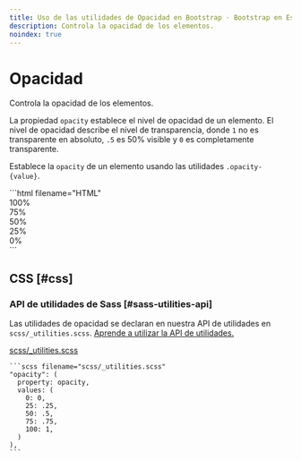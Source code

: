 ```yaml
---
title: Uso de las utilidades de Opacidad en Bootstrap · Bootstrap en Español v5.3
description: Controla la opacidad de los elementos.
noindex: true
---
```


# Opacidad

Controla la opacidad de los elementos.

<MainBanner />

La propiedad `opacity` establece el nivel de opacidad de un elemento. El nivel de opacidad describe el nivel de transparencia, donde `1` no es transparente en absoluto, `.5` es 50% visible y `0` es completamente transparente.

Establece la `opacity` de un elemento usando las utilidades `.opacity-{value}`.

<DemoIframe path="/demos/bootstrap/5.3/utilities/opacity/index.html">
    ```html filename="HTML"
    <div class="opacity-100 p-3 m-2 bg-primary text-light fw-bold rounded">100%</div>
    <div class="opacity-75 p-3 m-2 bg-primary text-light fw-bold rounded">75%</div>
    <div class="opacity-50 p-3 m-2 bg-primary text-light fw-bold rounded">50%</div>
    <div class="opacity-25 p-3 m-2 bg-primary text-light fw-bold rounded">25%</div>
    <div class="opacity-0 p-3 m-2 bg-primary text-light fw-bold rounded">0%</div>
    ```
</DemoIframe>

CSS [#css]
-----------

### API de utilidades de Sass [#sass-utilities-api]

Las utilidades de opacidad se declaran en nuestra API de utilidades en `scss/_utilities.scss`. [Aprende a utilizar la API de utilidades.](/bootstrap/5.3/utilities/api/#using-the-api)

[scss/_utilities.scss](https://github.com/twbs/bootstrap/blob/v5.3.2/scss/_utilities.scss)

    ```scss filename="scss/_utilities.scss"
    "opacity": (
      property: opacity,
      values: (
        0: 0,
        25: .25,
        50: .5,
        75: .75,
        100: 1,
      )
    ),
    ```

<ContentSuggestion />
